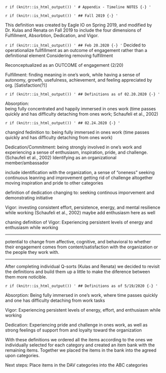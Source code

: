 `r if (knitr::is_html_output()) '
# Appendix - Timeline NOTES {-}
'`

`r if (knitr::is_html_output()) '
## Fall 2019 {-}
'` 

This definition was created by Eagle IO on Spring 2019, and modified by Dr. Kulas and Renata on Fall 2019 to include the four dimensions of Fulfillment, Absorbtion, Dedication, and Vigor. 

`r if (knitr::is_html_output()) '
## Feb 20.2020 {-}
'` 
Decided to operationalize fullfillment as an outcome of engagement rather than a definitional element 
Considering removing fulfillment

Reconceptualized as an OUTCOME of engagement (2/20) 

Fulfillment: finding meaning in one's work, while having a sense of autonomy, growth, usefulness, achievement, and feeling appreciated by org. [Satisfaction(?)]


`r if (knitr::is_html_output()) '
## Definitions as of 02.20.2020 {-}
'`

Absorption:  
being fully concentrated and happily immersed in ones work (time passes quickly and has difficulty detaching from ones work; Schaufeli et al., 2002)

`r if (knitr::is_html_output()) '
## 02.24.2020 {-}
'`

changind fedinition to:
being fully immersed in ones work (time passes quickly and has difficulty detaching from ones work)


Dedication/Commitment: 
being strongly involved in one's work and experiencing a sense of enthusiasm, inspiration, pride, and challenge. (Schaufeli et al., 2002) Identifying as an organizational member/ambassador

include identification with the organization, a sense of "oneness"
seeking continuous leanring and improvement 
getting rid of challenge altogether
moving inspiration and pride to other categories 


definition of dedication changing to:
seeking continous imporvement and demonstrating initiative 

Vigor: 
investing consistent effort, persistence, energy, and mental resilience while working (Schaufeli et al., 2002)
maybe add enthusiasm here as well 

chaning definition of Vigor: 
Experiencing persistent levels of energy and enthusiasm while working 

********
potential to change from affective, cognitive, and behavioral to whether their engagement comes from content/satisfaction with the organization or the people they work with. 

******** 

After completing individual Q-sorts (Kulas and Renata) we decided to revisit the definitions and build them up a little to make the diference between them more noticible. 

`r if (knitr::is_html_output()) '
## Definitions as of 5/19/2020 {-}
'`

Absorption: Being fully immersed in one’s work, where time passes quickly and one has difficulty detaching from work tasks

Vigor: Experiencing persistent levels of energy, effort, and enthusiasm while working

Dedication: Experiencing pride and challenge in ones work, as well as strong feelings of support from and loyalty toward the organization

With these definitions we ordered all the items according to the ones we individually selected for each category and created an item bank with the remaining items. Together we placed the items in the bank into the agreed upon categories. 

Next steps: 
Place items in the DAV categories into the ABC categories 


